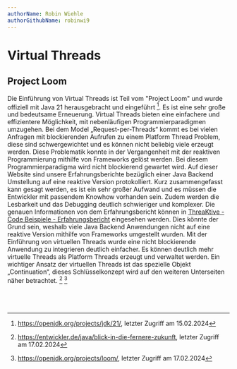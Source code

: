 ```yaml
---
authorName: Robin Wiehle
authorGithubName: robinwi9
---
```


# Virtual Threads

## Project Loom 

Die Einführung von Virtual Threads ist Teil vom "Project Loom" und wurde offiziell mit Java 21 herausgebracht und eingeführt [^1].
Es ist eine sehr große und bedeutsame Erneuerung. Virtual Threads bieten eine einfachere und effizientere Möglichkeit,
mit nebenläufigen Programmierparadigmen umzugehen. Bei dem Model „Request-per-Threads“ kommt es bei vielen Anfragen mit
blockierenden Aufrufen zu einem Platform Thread Problem, diese sind schwergewichtet und es können nicht beliebig viele erzeugt werden.
Diese Problematik konnte in der Vergangenheit mit der reaktiven Programmierung mithilfe von Frameworks gelöst werden.
Bei diesem Programmierparadigma wird nicht blockierend gewartet wird. Auf dieser Website sind unsere Erfahrungsberichte
bezüglich einer Java Backend Umstellung auf eine reaktive Version protokolliert. Kurz zusammengefasst kann gesagt werden, es ist ein sehr
großer Aufwand und es müssen die Entwickler mit passendem Knowhow vorhanden sein. Zudem werden die Lesbarkeit und das
Debugging deutlich schwieriger und komplexer. Die genauen Informationen von dem Erfahrungsbericht können in [ThreaKtive - Code Beispiele - Erfahrungsbericht](/reactive-programming/experience-report) eingesehen werden.
Dies könnte der Grund sein, weshalb viele Java Backend Anwendungen nicht auf eine reaktive Version mithilfe von Frameworks umgestellt wurden.
Mit der Einführung von virtuellen Threads wurde eine nicht blockierende Anwendung zu integrieren deutlich einfacher. Es können deutlich mehr virtuelle Threads als Platform Threads erzeugt und verwaltet werden. Ein wichtiger Ansatz der virtuellen Threads ist das spezielle Objekt „Continuation“, dieses Schlüsselkonzept wird auf den weiteren Unterseiten näher betrachtet. [^2] [^3]
<br></br><br></br>


[^1]:
    https://openjdk.org/projects/jdk/21/,
    letzter Zugriff am 15.02.2024

[^2]:
    https://entwickler.de/java/blick-in-die-fernere-zukunft,
    letzter Zugriff am 17.02.2024

[^3]:
    https://openjdk.org/projects/loom/,
    letzter Zugriff am 17.02.2024
